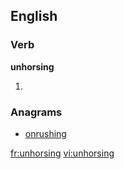 ==English==

===Verb===
'''unhorsing'''

# {{present participle of|unhorse}}

===Anagrams===
* [[onrushing#English|onrushing]]

[[fr:unhorsing]]
[[vi:unhorsing]]